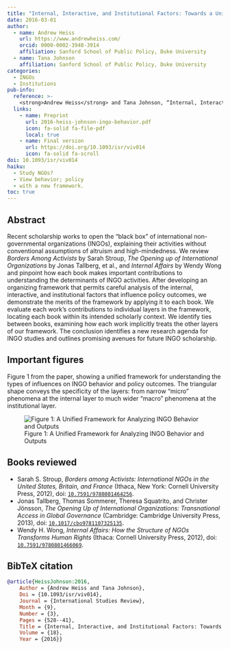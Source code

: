 ```yaml
---
title: "Internal, Interactive, and Institutional Factors: Towards a Unified Theory of INGO Behavior"
date: 2016-03-01
author:
  - name: Andrew Heiss
    url: https://www.andrewheiss.com/
    orcid: 0000-0002-3948-3914
    affiliation: Sanford School of Public Policy, Duke University
  - name: Tana Johnson
    affiliation: Sanford School of Public Policy, Duke University
categories:
  - INGOs
  - Institutions
pub-info:
  reference: >-
    <strong>Andrew Heiss</strong> and Tana Johnson, “Internal, Interactive, and Institutional Factors: Towards a Unified Theory of INGO Behavior,” <em>International Studies Review</em> 18, no. 3 (September 2016): 528–41, doi: <a href="http://doi.org/10.1093/isr/viv014"><code>10.1093/isr/viv014</code></a>.
  links:
    - name: Preprint
      url: 2016-heiss-johnson-ingo-behavior.pdf
      icon: fa-solid fa-file-pdf
      local: true
    - name: Final version
      url: https://doi.org/10.1093/isr/viv014
      icon: fa-solid fa-scroll
doi: 10.1093/isr/viv014
haiku: 
  - Study NGOs?
  - View behavior; policy
  - with a new framework.
toc: true
---
```


## Abstract

Recent scholarship works to open the "black box" of international non-governmental organizations (INGOs), explaining their activities without conventional assumptions of altruism and high-mindedness. We review *Borders Among Activists* by Sarah Stroup, *The Opening up of International Organizations* by Jonas Tallberg, et al., and *Internal Affairs* by Wendy Wong and pinpoint how each book makes important contributions to understanding the determinants of INGO activities. After developing an organizing framework that permits careful analysis of the internal, interactive, and institutional factors that influence policy outcomes, we demonstrate the merits of the framework by applying it to each book. We evaluate each work's contributions to individual layers in the framework, locating each book within its intended scholarly context. We identify ties between books, examining how each work implicitly treats the other layers of our framework. The conclusion identifies a new research agenda for INGO studies and outlines promising avenues for future INGO scholarship.

## Important figures

Figure 1 from the paper, showing a unified framework for understanding the types of influences on INGO behavior and policy outcomes. The triangular shape conveys the specificity of the layers: from narrow "micro" phenomena at the internal layer to much wider "macro" phenomena at the institutional layer.

![Figure 1: A Unified Framework for Analyzing INGO Behavior and Outputs](isr-16_fig1.png)


## Books reviewed

- Sarah S. Stroup, *Borders among Activists: International NGOs in the United States, Britain, and France* (Ithaca, New York: Cornell University Press, 2012), doi: [`10.7591/9780801464256`](https://doi.org/10.7591/9780801464256).
- Jonas Tallberg, Thomas Sommerer, Theresa Squatrito, and Christer Jönsson, *The Opening Up of International Organizations: Transnational Access in Global Governance* (Cambridge: Cambridge University Press, 2013), doi: [`10.1017/cbo9781107325135`](https://doi.org/10.1017/cbo9781107325135).
- Wendy H. Wong, *Internal Affairs: How the Structure of NGOs Transforms Human Rights* (Ithaca: Cornell University Press, 2012), doi: [`10.7591/9780801466069`](https://doi.org/10.7591/9780801466069).


## BibTeX citation

```bibtex
@article{HeissJohnson:2016,
    Author = {Andrew Heiss and Tana Johnson},
    Doi = {10.1093/isr/viv014},
    Journal = {International Studies Review},
    Month = {9},
    Number = {3},
    Pages = {528--41},
    Title = {Internal, Interactive, and Institutional Factors: Towards a Unified Theory of {INGO} Behavior},
    Volume = {18},
    Year = {2016}}
```
